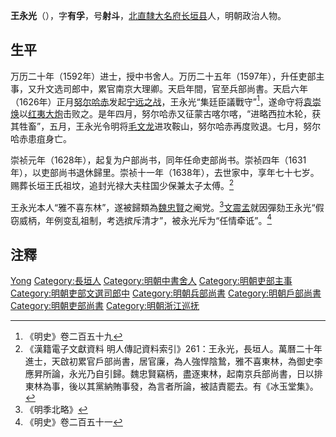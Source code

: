 {{Otheruses|王永光}}

{{明清人物信息框
| 姓名 = 王永光
| 原名 =
| 圖片名稱= 
| 圖片大小 = 180px
| 圖片說明 = 
| 最高職務 = 吏部尚書
| 國家 = 大明
| 爵位 =
| 籍貫 = [[北直隸|北直隸]][[大名府|大名府]][[長垣縣|長垣縣]]
| 族裔 = 漢族
| 旗籍 = 
| 字號 = 字有孚，號射斗
| 諡號 = 
| 出生日期 = [[嘉靖|嘉靖]]四十年（1561年）
| 出生地點 = [[北直隸|北直隸]][[長垣縣|長垣縣]]
| 逝世日期 = [[崇禎|崇禎]]十一年（1638年）
| 逝世地點 = [[北直隸|北直隸]][[長垣縣|長垣縣]]
| 墓葬 =
| 配偶 =
| 親屬 = 
| 出身 = 
*萬曆二十年壬辰科同進士出身
| 經歷 = 
| 著作 =
*《冰玉堂集》
}}

'''王永光'''（{{bd|1561年||1638年||Wang王}}），字'''有孚'''，号'''射斗'''，[[北直隸|北直隸]][[大名府|大名府]][[长垣县|长垣县]]人，明朝政治人物。

== 生平 ==
万历二十年（1592年）进士，授中书舍人。万历二十五年（1597年），升任吏部主事，又升文选司郎中，累官南京大理卿。天启年間，官至兵部尚書。天启六年（1626年）正月[[努尔哈赤|努尔哈赤]]发起[[宁远之战|宁远之战]]，王永光“集廷臣議戰守”<ref> 《明史》卷二百五十九</ref>，遂命守将[[袁崇焕|袁崇焕]]以[[红夷大炮|红夷大炮]]击败之。是年四月，努尔哈赤又征蒙古喀尔喀，“进略西拉木轮，获其牲畜”，五月，王永光令明将[[毛文龙|毛文龙]]进攻鞍山，努尔哈赤再度败退。七月，努尔哈赤患疽身亡。

崇祯元年（1628年），起复为户部尚书，同年任命吏部尚书。崇祯四年（1631年），以吏部尚书退休歸里。崇祯十一年（1638年），去世家中，享年七十七岁。赐葬长垣王氏祖坟，追封光禄大夫柱国少保兼太子太傅。<ref>《漢籍電子文獻資料 明人傳記資料索引》261：王永光，長垣人。萬曆二十年進士，天啟初累官戶部尚書，居官廉，為人強悍陰鷙，雅不喜東林，為御史李應昇所論，永光乃自引歸。魏忠賢竊柄，盡逐東林，起南京兵部尚書，日以排東林為事，後以其黨納賄事發，為言者所論，被詰責罷去。有《冰玉堂集》。</ref>

王永光本人“雅不喜东林”，遂被歸類為[[魏忠賢|魏忠賢]]之阉党。<ref>《明季北略》</ref>[[文震孟|文震孟]]就因彈劾王永光“假窃威柄，年例变乱祖制，考选摈斥清才”，被永光斥为“任情牵诋”。<ref>《明史》卷二百五十一</ref>

== 注釋 ==
{{reflist}}

{{萬曆二十年壬辰科殿試金榜}}

{{Authority control}}
{{DEFAULTSORT:Wang王}}
[[Category:王姓|Yong]]
[[Category:長垣人|Category:長垣人]]
[[Category:明朝中書舍人|Category:明朝中書舍人]]
[[Category:明朝吏部主事|Category:明朝吏部主事]]
[[Category:明朝吏部文選司郎中|Category:明朝吏部文選司郎中]]
[[Category:明朝兵部尚書|Category:明朝兵部尚書]]
[[Category:明朝戶部尚書|Category:明朝戶部尚書]]
[[Category:明朝吏部尚書|Category:明朝吏部尚書]]
[[Category:明朝浙江巡抚|Category:明朝浙江巡抚]]